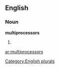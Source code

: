 
==English==

===Noun===
'''multiprocessors'''

# {{plural of|[[multiprocessor]]}}

[[Category:English plurals]]

[[ar:multiprocessors]]